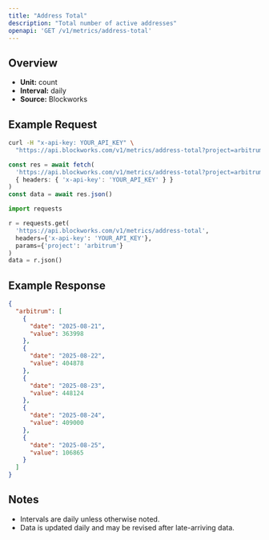 ```yaml
---
title: "Address Total"
description: "Total number of active addresses"
openapi: 'GET /v1/metrics/address-total'
---
```


## Overview

- **Unit:** count
- **Interval:** daily
- **Source:** Blockworks

## Example Request

<CodeGroup>

```bash cURL
curl -H "x-api-key: YOUR_API_KEY" \
  "https://api.blockworks.com/v1/metrics/address-total?project=arbitrum"
```

```typescript TypeScript
const res = await fetch(
  'https://api.blockworks.com/v1/metrics/address-total?project=arbitrum',
  { headers: { 'x-api-key': 'YOUR_API_KEY' } }
)
const data = await res.json()
```

```python Python
import requests

r = requests.get(
  'https://api.blockworks.com/v1/metrics/address-total',
  headers={'x-api-key': 'YOUR_API_KEY'},
  params={'project': 'arbitrum'}
)
data = r.json()
```

</CodeGroup>

## Example Response

```json
{
  "arbitrum": [
    {
      "date": "2025-08-21",
      "value": 363998
    },
    {
      "date": "2025-08-22",
      "value": 404878
    },
    {
      "date": "2025-08-23",
      "value": 448124
    },
    {
      "date": "2025-08-24",
      "value": 409000
    },
    {
      "date": "2025-08-25",
      "value": 106865
    }
  ]
}
```

## Notes
- Intervals are daily unless otherwise noted.
- Data is updated daily and may be revised after late-arriving data.
